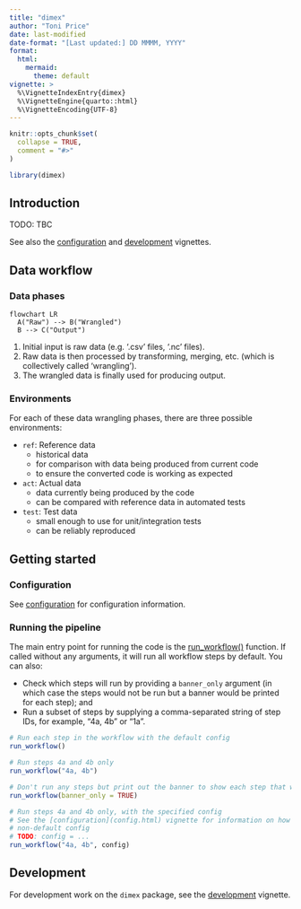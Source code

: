 ```yaml
---
title: "dimex"
author: "Toni Price"
date: last-modified
date-format: "[Last updated:] DD MMMM, YYYY"
format: 
  html:
    mermaid: 
      theme: default
vignette: >
  %\VignetteIndexEntry{dimex}
  %\VignetteEngine{quarto::html}
  %\VignetteEncoding{UTF-8}
---
```


```r
knitr::opts_chunk$set(
  collapse = TRUE,
  comment = "#>"
)
```

```r
library(dimex)
```

## Introduction

TODO: TBC

See also the [configuration](config.html) and [development](development.html)
vignettes.

## Data workflow

### Data phases

```mermaid
flowchart LR
  A("Raw") --> B("Wrangled")
  B --> C("Output")
```

1. Initial input is raw data (e.g. '.csv' files, '.nc' files).
2. Raw data is then processed by transforming, merging, etc. (which is
collectively called 'wrangling').
3. The wrangled data is finally used for producing output.

### Environments

For each of these data wrangling phases, there are three possible environments:

- `ref`: Reference data
  - historical data
  - for comparison with data being produced from current code
  - to ensure the converted code is working as expected

- `act`: Actual data
  - data currently being produced by the code
  - can be compared with reference data in automated tests

- `test`: Test data
  - small enough to use for unit/integration tests
  - can be reliably reproduced

## Getting started

### Configuration

See [configuration](config.html) for configuration information.

### Running the pipeline

The main entry point for running the code is the
<!-- TODO: Make sure this link is working once the doc site is being built -->
<!-- with pkgdown -->
[run_workflow()](/reference/run_workflow.html)
function.
If called without any arguments, it will run all workflow steps by default. You
can also:

- Check which steps will run by providing a `banner_only` argument (in which
case the steps would not be run but a banner would be printed for each step);
and
- Run a subset of steps by supplying a comma-separated string of step IDs, for
example, "4a, 4b" or "1a".

```r
# Run each step in the workflow with the default config
run_workflow()

# Run steps 4a and 4b only
run_workflow("4a, 4b")

# Don't run any steps but print out the banner to show each step that would be run
run_workflow(banner_only = TRUE)

# Run steps 4a and 4b only, with the specified config
# See the [configuration](config.html) vignette for information on how to create a
# non-default config
# TODO: config = ...
run_workflow("4a, 4b", config)
```

## Development

For development work on the `dimex` package, see the
[development](development.html) vignette.
